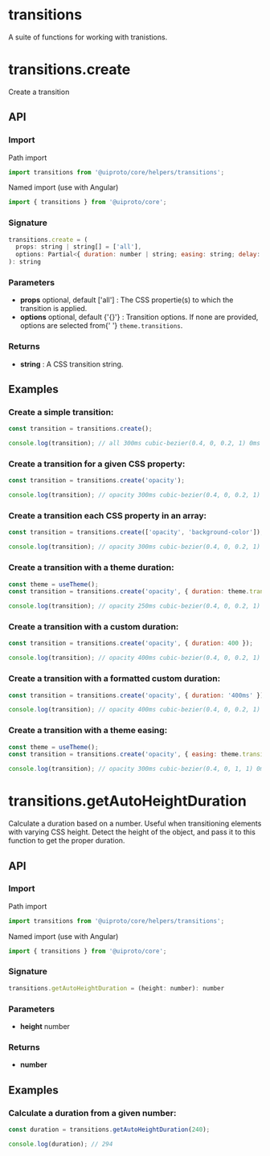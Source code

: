 
<Meta title="Core/Helpers/transitions" />

<h1>transitions</h1>

A suite of functions for working with tranistions.

<h1>transitions.create</h1>

Create a transition

<h2>API</h2>

<h3>Import</h3>

Path import

```javascript
import transitions from '@uiproto/core/helpers/transitions';
```

Named import (use with Angular)

```javascript
import { transitions } from '@uiproto/core';
```

<h3>Signature</h3>

```javascript
transitions.create = (
  props: string | string[] = ['all'],
  options: Partial<{ duration: number | string; easing: string; delay: number | string }> = {}
): string
```

<h3>Parameters</h3>

<ul>
  <li>
    <strong>props</strong> optional, default ['all'] : The CSS propertie(s) to which the transition is applied.
  </li>
  <li>
    <strong>options</strong> optional, default {'{}'} : Transition options. If none are provided, options are selected from{' '}
    <code>theme.transitions</code>.
  </li>
</ul>

<h3>Returns</h3>

<ul>
  <li>
    <strong>string</strong> : A CSS transition string.
  </li>
</ul>

<h2>Examples</h2>

<h3>Create a simple transition:</h3>

```javascript
const transition = transitions.create();

console.log(transition); // all 300ms cubic-bezier(0.4, 0, 0.2, 1) 0ms
```

<h3>Create a transition for a given CSS property:</h3>

```javascript
const transition = transitions.create('opacity');

console.log(transition); // opacity 300ms cubic-bezier(0.4, 0, 0.2, 1) 0ms
```

<h3>Create a transition each CSS property in an array:</h3>

```javascript
const transition = transitions.create(['opacity', 'background-color']);

console.log(transition); // opacity 300ms cubic-bezier(0.4, 0, 0.2, 1) 0ms, background-color 300ms cubic-bezier(0.4, 0, 0.2, 1) 0ms
```

<h3>Create a transition with a theme duration:</h3>

```javascript
const theme = useTheme();
const transition = transitions.create('opacity', { duration: theme.transitions.duration.short });

console.log(transition); // opacity 250ms cubic-bezier(0.4, 0, 0.2, 1) 0ms
```

<h3>Create a transition with a custom duration:</h3>

```javascript
const transition = transitions.create('opacity', { duration: 400 });

console.log(transition); // opacity 400ms cubic-bezier(0.4, 0, 0.2, 1) 0ms
```

<h3>Create a transition with a formatted custom duration:</h3>

```javascript
const transition = transitions.create('opacity', { duration: '400ms' });

console.log(transition); // opacity 400ms cubic-bezier(0.4, 0, 0.2, 1) 0ms
```

<h3>Create a transition with a theme easing:</h3>

```javascript
const theme = useTheme();
const transition = transitions.create('opacity', { easing: theme.transitions.easing.easeIn });

console.log(transition); // opacity 300ms cubic-bezier(0.4, 0, 1, 1) 0ms
```

<h1>transitions.getAutoHeightDuration</h1>

Calculate a duration based on a number. Useful when transitioning elements with varying CSS height. Detect the height of the object, and pass it to this function to get the proper duration.

<h2>API</h2>

<h3>Import</h3>

Path import

```javascript
import transitions from '@uiproto/core/helpers/transitions';
```

Named import (use with Angular)

```javascript
import { transitions } from '@uiproto/core';
```

<h3>Signature</h3>

```javascript
transitions.getAutoHeightDuration = (height: number): number
```

<h3>Parameters</h3>

<ul>
  <li>
    <strong>height</strong> number
  </li>
</ul>

<h3>Returns</h3>

<ul>
  <li>
    <strong>number</strong>
  </li>
</ul>

<h2>Examples</h2>

<h3>Calculate a duration from a given number:</h3>

```javascript
const duration = transitions.getAutoHeightDuration(240);

console.log(duration); // 294
```
